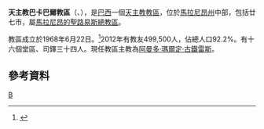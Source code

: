 {{Infobox Roman Catholic diocese
|name=巴卡巴爾
|jurisdiction=教區
|latin = Dioecesis Bacabalensis
|image = Bacabal 1.jpg
|caption =聖德肋撒座堂
|location = [[巴西|巴西]]
|territory = [[馬拉尼昂州|馬拉尼昂州]]中部
|population = 499,500
|rite = [[罗马礼|罗马礼]]
|patron =
|province = 馬拉尼昂的聖路易斯
|established = 1968年
|cathedral = 聖德肋撒座堂
|co-cathedral =
|leadership = 主教
|website =[http://diocesedebacabal.blogspot.it/ 官方網頁]
|patriarch=
|metropolitan =
|ordinary = 阿曼多·瑪爾定·古鐵雷斯
|coadjutor archbishop =
|coadjutor bishop =
|auxiliary =
|emeritus =
}}
'''天主教巴卡巴爾教區'''（{{lang-la|Dioecesis Bacabalensis}}、{{lang-pt|Diocese de Bacabal}}），是[[巴西|巴西]]一個[[天主教|天主教]][[教區|教區]]，位於[[馬拉尼昂州|馬拉尼昂州]]中部，包括廿七市，屬[[天主教馬拉尼昂的聖路易斯總教區|馬拉尼昂的聖路易斯總教區]]。

教區成立於1968年6月22日。<ref>{{Cite web |url=http://www.vatican.va/holy_father/paul_vi/apost_constitutions/documents/hf_p-vi_apc_19680622_bacabalensis_lt.html |title=升為教區的宗座憲令 |access-date=2014-01-04 |archive-date=2014-02-03 |archive-url=https://web.archive.org/web/20140203152104/http://www.vatican.va/holy_father/paul_vi/apost_constitutions/documents/hf_p-vi_apc_19680622_bacabalensis_lt.html |dead-url=no }}</ref>2012年有教友499,500人，佔總人口92.2%。有十六個堂區、司鐸三十四人。現任教區主教為[[阿曼多·瑪爾定·古鐵雷斯|阿曼多·瑪爾定·古鐵雷斯]]。

==參考資料==
{{reflist}}

[[Category:巴西天主教教區|B]]